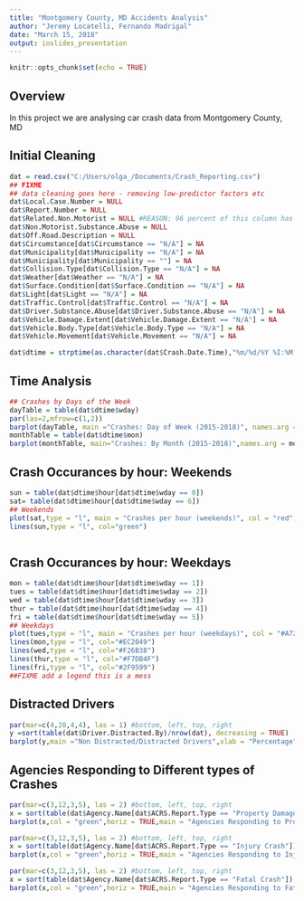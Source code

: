 ---
title: "Montgomery County, MD Accidents Analysis"
author: "Jeremy Locatelli, Fernando Madrigal"
date: "March 15, 2018"
output: ioslides_presentation
---

```{r setup, include=FALSE}
knitr::opts_chunk$set(echo = TRUE)
```

## Overview
In this project we are analysing car crash data from Montgomery County, MD


## Initial Cleaning
```{r echo = TRUE}
dat = read.csv("C:/Users/olga_/Documents/Crash_Reporting.csv")
## FIXME
## data cleaning goes here - removing low-predictor factors etc
dat$Local.Case.Number = NULL
dat$Report.Number = NULL
dat$Related.Non.Motorist = NULL #REASON: 96 percent of this column has empty strings and we are not using this column
dat$Non.Motorist.Substance.Abuse = NULL 
dat$Off.Road.Description = NULL
dat$Circumstance[dat$Circumstance == "N/A"] = NA
dat$Municipality[dat$Municipality == "N/A"] = NA
dat$Municipality[dat$Municipality == ""] = NA
dat$Collision.Type[dat$Collision.Type == "N/A"] = NA
dat$Weather[dat$Weather == "N/A"] = NA
dat$Surface.Condition[dat$Surface.Condition == "N/A"] = NA
dat$Light[dat$Light == "N/A"] = NA
dat$Traffic.Control[dat$Traffic.Control == "N/A"] = NA
dat$Driver.Substance.Abuse[dat$Driver.Substance.Abuse == "N/A"] = NA
dat$Vehicle.Damage.Extent[dat$Vehicle.Damage.Extent == "N/A"] = NA
dat$Vehicle.Body.Type[dat$Vehicle.Body.Type == "N/A"] = NA
dat$Vehicle.Movement[dat$Vehicle.Movement == "N/A"] = NA

dat$dtime = strptime(as.character(dat$Crash.Date.Time),"%m/%d/%Y %I:%M:%S %p", tz="EST")
```


## Time Analysis

```{r echo = TRUE}
## Crashes by Days of the Week
dayTable = table(dat$dtime$wday)
par(las=2,mfrow=c(1,2))
barplot(dayTable, main ="Crashes: Day of Week (2015-2018)", names.arg = c("Sunday", "Monday", "Tuesday", "Wednesday", "Thursday", "Friday", "Saturday"),col = "green")
monthTable = table(dat$dtime$mon)
barplot(monthTable, main="Crashes: By Month (2015-2018)",names.arg = month.name)
```

## Crash Occurances by hour: Weekends

```{r }
sun = table(dat$dtime$hour[dat$dtime$wday == 0]) 
sat= table(dat$dtime$hour[dat$dtime$wday == 6])
## Weekends
plot(sat,type = "l", main = "Crashes per hour (weekends)", col = "red", xlab = "Hour",ylab = "number of incidents") 
lines(sun,type = "l", col="green")



```

## Crash Occurances by hour: Weekdays

```{r }
mon = table(dat$dtime$hour[dat$dtime$wday == 1])
tues = table(dat$dtime$hour[dat$dtime$wday == 2])
wed = table(dat$dtime$hour[dat$dtime$wday == 3])
thur = table(dat$dtime$hour[dat$dtime$wday == 4])
fri = table(dat$dtime$hour[dat$dtime$wday == 5])
## Weekdays
plot(tues,type = "l", main = "Crashes per hour (weekdays)", col = "#A7226E", xlab = "Hour",ylab = "number of incidents") 
lines(mon,type = "l", col="#EC2049")
lines(wed,type = "l", col="#F26B38")
lines(thur,type = "l", col="#F7DB4F")
lines(fri,type = "l", col="#2F9599")
##FIXME add a legend this is a mess
```

## Distracted Drivers

```{r }
par(mar=c(4,20,4,4), las = 1) #bottom, left, top, right
y =sort(table(dat$Driver.Distracted.By)/nrow(dat), decreasing = TRUE)
barplot(y,main ="Non Distracted/Distracted Drivers",xlab = "Percentage",xlim=c(0,1),col = "green",las = 2, axes = TRUE,names.arg = row.names(y),cex.names = .75,horiz = TRUE)
```

## Agencies Responding to Different types of Crashes

```{r }
par(mar=c(3,12,3,5), las = 2) #bottom, left, top, right
x = sort(table(dat$Agency.Name[dat$ACRS.Report.Type == "Property Damage Crash"]),decreasing = TRUE)
barplot(x,col = "green",horiz = TRUE,main = "Agencies Responding to Property Damage Crashes")

par(mar=c(3,12,3,5), las = 2) #bottom, left, top, right
x = sort(table(dat$Agency.Name[dat$ACRS.Report.Type == "Injury Crash"]),decreasing = TRUE)
barplot(x,col = "green",horiz = TRUE,main = "Agencies Responding to Injury Crashes")

par(mar=c(3,12,3,5), las = 2) #bottom, left, top, right
x = sort(table(dat$Agency.Name[dat$ACRS.Report.Type == "Fatal Crash"]),decreasing = TRUE)
barplot(x,col = "green",horiz = TRUE,main = "Agencies Responding to Fatal Crashes")
```
